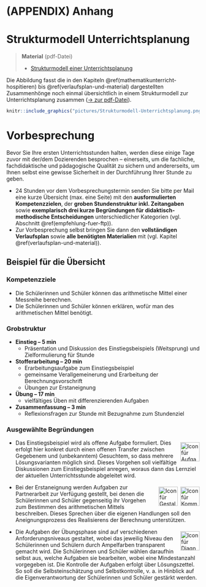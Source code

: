 #  (APPENDIX) Anhang {-}

# Strukturmodell Unterrichtsplanung

> **Material** (pdf-Datei)  
>
> + [Strukturmodell einer Unterrichtsplanung](files/Strukturmodell-Unterrichtsplanung.pdf)


Die Abbildung fasst die in den Kapiteln \@ref(mathematikunterricht-hospitieren) bis \@ref(verlaufsplan-und-material) dargestellten Zusammenhönge noch einmal übersichtlich in einem Strukturmodell zur Unterrichtsplanung zusammen ([→ zur pdf-Datei](files/Strukturmodell-Unterrichtsplanung.pdf)).

```r
knitr::include_graphics("pictures/Strukturmodell-Unterrichtsplanung.png")
```


# Vorbesprechung

Bevor Sie Ihre ersten Unterrichtsstunden halten, werden diese einige Tage zuvor mit der/dem Dozierenden besprochen -- einerseits, um die fachliche, fachdidaktische und pädagogische Qualität zu sichern und andererseits, um Ihnen selbst eine gewisse Sicherheit in der Durchführung Ihrer Stunde zu geben. 


* 24 Stunden vor dem Vorbesprechungstermin senden Sie bitte per Mail eine kurze Übersicht (max. eine Seite) mit den **ausformulierten Kompetenzzielen**, der **groben Stundenstruktur inkl. Zeitangaben** sowie **exemplarisch drei kurze Begründungen für didaktisch-methodische Entscheidungen** unterschiedlicher Kategorien (vgl. Abschnitt \@ref(empfehlung-fuer-ftp)).  
* Zur Vorbesprechung selbst bringen Sie dann den **vollständigen Verlaufsplan** sowie **alle benötigten Materialien** mit (vgl. Kapitel \@ref(verlaufsplan-und-material)). 


<div class="beispiel">

## Beispiel für die Übersicht {.unnumbered}

### Kompetenzziele {.unnumbered}
* Die Schülerinnen und Schüler können das arithmetische Mittel einer Messreihe berechnen.
* Die Schülerinnen und Schüler können erklären, wofür man des arithmetischen Mittel benötigt.

### Grobstruktur {.unnumbered}

* **Einstieg -- 5 min**
  * Präsentation und Diskussion des Einstiegsbeispiels (Weitsprung) und Zielformulierung für Stunde
    
* **Stofferarbeitung -- 20 min**
  * Erarbeitungsaufgabe zum Einstiegsbeispiel
   * gemeinsame Verallgemeinerung und Erarbeitung der Berechnungsvorschrift  
  * Übungen zur Erstaneignung

* **Übung -- 17 min**
  * vielfältiges Üben mit differenzierenden Aufgaben

* **Zusammenfassung -- 3 min**
  * Reflexionsfragen zur Stunde mit Bezugnahme zum Stundenziel

### Ausgewählte Begründungen {.unnumbered}


* <img src="pictures/Icon-Aufgaben.png" alt="Icon für Aufgaben und Medien" width="50" style="float:right; margin:5pt 0 0 5pt;"/>Das Einstiegsbeispiel wird als offene Aufgabe formuliert. Dies erfolgt hier konkret durch einen offenen Transfer zwischen Gegebenem und (unbekanntem) Gesuchtem, so dass mehrere Lösungsvarianten möglich sind. Dieses Vorgehen soll vielfältige Diskussionen zum Einstiegsbeispiel anregen, woraus dann das Lernziel der aktuellen Unterrichtsstunde abgeleitet wird. 

* <img src="pictures/Icon-Sprache.png" alt="Icon für Kommunikatio und Sprache" width="50" style="float:right; margin:5pt 0 0 5pt;"/> <img src="pictures/Icon-Lernprozess.png" alt="Icon für Gestaltung des Lernprozesses" width="50" style="float:right; margin:5pt 0 0 5pt;"/> Bei der Erstaneignung werden Aufgaben zur Partnerarbeit zur Verfügung gestellt, bei denen die Schülerinnen und Schüler gegenseitig ihr Vorgehen zum Bestimmen des arithmetischen Mittels beschreiben. Dieses Sprechen über die eigenen Handlungen soll den Aneignungsprozess des Realisierens der Berechnung unterstützen.


* <img src="pictures/Icon-Differenzierung.png" alt="Icon für Diagnose und Differenzierung" width="50" style="float:right; margin:5pt 0 0 5pt;"/>Die Aufgaben der Übungsphase sind auf verschiedenen Anforderungsniveaus gestaltet, wobei das jeweilig Niveau den Schülerinnen und Schülern durch Ampelfarben transparent gemacht wird. Die Schülerinnen und Schüler wählen daraufhin selbst aus, welche Aufgaben sie bearbeiten, wobei eine Mindestanzahl vorgegeben ist. Die Kontrolle der Aufgaben erfolgt über Lösungszettel. So soll die Selbsteinschätzung und Selbstkontrolle, v. a. in Hinblick auf die Eigenverantwortung der Schülerinnen und Schüler gestärkt werden.



</div>

